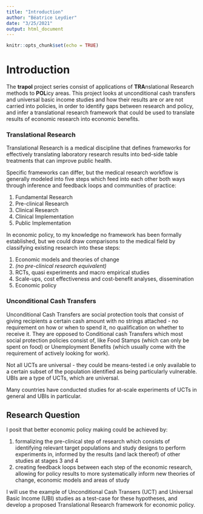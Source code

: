 ```yaml
---
title: "Introduction"
author: "Béatrice Leydier"
date: "3/25/2021"
output: html_document
---
```


```r
knitr::opts_chunk$set(echo = TRUE)
```

# Introduction

The **trapol** project series consist of applications of **TRA**nslational Research methods to **POL**icy areas. This project looks at unconditional cash transfers and universal basic income studies and how their results are or are not carried into policies, in order to identify gaps between research and policy, and infer a translational research framework that could be used to translate results of economic research into economic benefits.

### Translational Research

Translational Research is a medical discipline that defines frameworks for effectively translating laboratory research results into bed-side table treatments that can improve public health.

Specific frameworks can differ, but the medical research workflow is generally modeled into five steps which feed into each other both ways through inference and feedback loops and communities of practice:

1.  Fundamental Research
2.  Pre-clinical Research
3.  Clinical Research
4.  Clinical Implementation
5.  Public Implementation

In economic policy, to my knowledge no framework has been formally established, but we could draw comparisons to the medical field by classifying existing research into these steps:

1.  Economic models and theories of change
2.  *(no pre-clinical research equivalent)*
3.  RCTs, quasi experiments and macro empirical studies
4.  Scale-ups, cost effectiveness and cost-benefit analyses, dissemination
5.  Economic policy

### Unconditional Cash Transfers

Unconditional Cash Transfers are social protection tools that consist of giving recipients a certain cash amount with no strings attached - no requirement on how or when to spend it, no qualification on whether to receive it. They are opposed to Conditional cash Transfers which most social protection policies consist of, like Food Stamps (which can only be spent on food) or Unemployment Benefits (which usually come with the requirement of actively looking for work).

Not all UCTs are universal - they could be means-tested i.e only available to a certain subset of the population identified as being particularly vulnerable. UBIs are a type of UCTs, which are universal.

Many countries have conducted studies for at-scale experiments of UCTs in general and UBIs in particular.

## Research Question

I posit that better economic policy making could be achieved by:

1.  formalizing the pre-clinical step of research which consists of identifying relevant target populations and study designs to perform experiments in, informed by the results (and lack thereof) of other studies at stages 3 and 4
2.  creating feedback loops between each step of the economic research, allowing for policy results to more systematically inform new theories of change, economic models and areas of study

I will use the example of Unconditional Cash Transers (UCT) and Universal Basic Income (UBI) studies as a test-case for these hypotheses, and develop a proposed Translational Research framework for economic policy.
